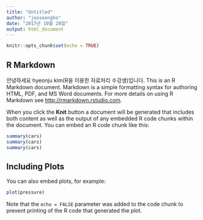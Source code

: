 ```yaml
---
title: "Untitled"
author: "jooseongho"
date: "2017년 10월 28일"
output: html_document
---
```


```r
knitr::opts_chunk$set(echo = TRUE)
```

## R Markdown
안녕하세요 hyeonju kim(R을 이용한 자료처리 수강생)입니다.
This is an R Markdown document. Markdown is a simple formatting syntax for authoring HTML, PDF, and MS Word documents. For more details on using R Markdown see <http://rmarkdown.rstudio.com>.

When you click the **Knit** button a document will be generated that includes both content as well as the output of any embedded R code chunks within the document. You can embed an R code chunk like this:

```r
summary(cars)
summary(cars)
summary(cars)
```

## Including Plots

You can also embed plots, for example:

```r
plot(pressure)
```

Note that the `echo = FALSE` parameter was added to the code chunk to prevent printing of the R code that generated the plot.
